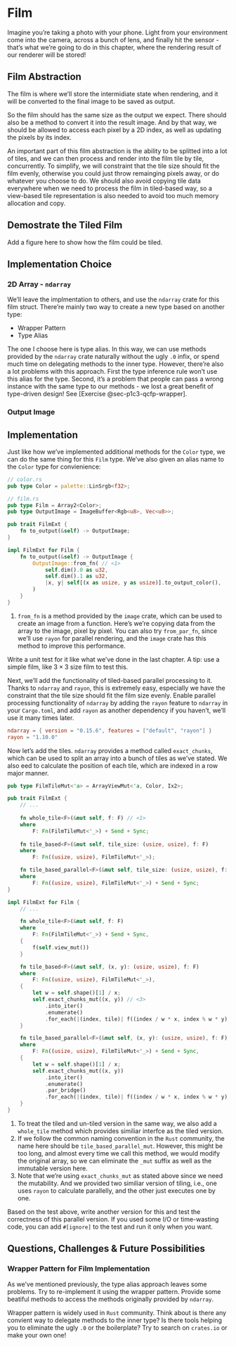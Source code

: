 # Film {#sec-film}

Imagine you're taking a photo with your phone. Light from your environment come into the camera, across a bunch of lens, and finally hit the sensor - that's what we're going to do in this chapter, where the rendering result of our renderer will be stored!

## Film Abstraction

The film is where we'll store the intermidiate state when rendering, and it will be converted to the final image to be saved as output.

So the film should has the same size as the output we expect. There should also be a method to convert it into the result image. And by that way, we should be allowed to access each pixel by a 2D index, as well as updating the pixels by its index.

An important part of this film abstraction is the ability to be splitted into a lot of tiles, and we can then process and render into the film tile by tile, concurrently. To simplify, we will constraint that the tile size should fit the film evenly, otherwise you could just throw remainging pixels away, or do whatever you choose to do. We should also avoid copying tile data everywhere when we need to process the film in tiled-based way, so a view-based tile representation is also needed to avoid too much memory allocation and copy.

::: callout-caution
## Demostrate the Tiled Film

Add a figure here to show how the film could be tiled.
:::

## Implementation Choice

### 2D Array - `ndarray`

We'll leave the implmentation to others, and use the `ndarray` crate for this film struct. There're mainly two way to create a new type based on another type:

-   Wrapper Pattern
-   Type Alias

The one I choose here is type alias. In this way, we can use methods provided by the `ndarray` crate naturally without the ugly `.0` infix, or spend much time on delegating methods to the inner type. However, there're also a lot problems with this approach. First the type inference rule won't use this alias for the type. Second, it's a problem that people can pass a wrong instance with the same type to our methods - we lost a great benefit of type-driven design! See [Exercise @sec-p1c3-qcfp-wrapper].

### Output Image

## Implementation

Just like how we've implemented additional methods for the `Color` type, we can do the same thing for this `Film` type. We've also given an alias name to the `Color` type for convienience:

``` rust
// color.rs
pub type Color = palette::LinSrgb<f32>;

// film.rs
pub type Film = Array2<Color>;
pub type OutputImage = ImageBuffer<Rgb<u8>, Vec<u8>>;

pub trait FilmExt {
    fn to_output(&self) -> OutputImage;
}

impl FilmExt for Film {
    fn to_output(&self) -> OutputImage {
        OutputImage::from_fn( // <1>
            self.dim().0 as u32,
            self.dim().1 as u32,
            |x, y| self[(x as usize, y as usize)].to_output_color(),
        )
    }
}
```

1.  `from_fn` is a method provided by the `image` crate, which can be used to create an image from a function. Here's we're copying data from the array to the image, pixel by pixel. You can also try `from_par_fn`, since we'll use `rayon` for parallel rendering, and the `image` crate has this method to improve this performance.

Write a unit test for it like what we've done in the last chapter. A tip: use a simple film, like $3 \times 3$ size film to test this.

Next, we'll add the functionality of tiled-based parallel processing to it. Thanks to `ndarray` and `rayon`, this is extremely easy, especially we have the constraint that the tile size should fit the film size evenly. Enable parallel processing functionality of `ndarray` by adding the `rayon` feature to `ndarray` in your `Cargo.toml`, and add `rayon` as another dependency if you haven't, we'll use it many times later.

``` toml
ndarray = { version = "0.15.6", features = ["default", "rayon"] }
rayon = "1.10.0"
```

Now let's add the tiles. `ndarray` provides a method called `exact_chunks`, which can be used to split an array into a bunch of tiles as we've stated. We also eed to calculate the position of each tile, which are indexed in a row major manner.

``` Rust
pub type FilmTileMut<'a> = ArrayViewMut<'a, Color, Ix2>;

pub trait FilmExt {
    // ...
    
    fn whole_tile<F>(&mut self, f: F) // <1>
    where
        F: Fn(FilmTileMut<'_>) + Send + Sync;
    
    fn tile_based<F>(&mut self, tile_size: (usize, usize), f: F)
    where
        F: Fn((usize, usize), FilmTileMut<'_>);

    fn tile_based_parallel<F>(&mut self, tile_size: (usize, usize), f: F)
    where
        F: Fn((usize, usize), FilmTileMut<'_>) + Send + Sync;
}

impl FilmExt for Film {
    // ...

    fn whole_tile<F>(&mut self, f: F)
    where
        F: Fn(FilmTileMut<'_>) + Send + Sync,
    {
        f(self.view_mut())
    }

    fn tile_based<F>(&mut self, (x, y): (usize, usize), f: F)
    where
        F: Fn((usize, usize), FilmTileMut<'_>),
    {
        let w = self.shape()[1] / x;
        self.exact_chunks_mut((x, y)) // <3>
            .into_iter()
            .enumerate()
            .for_each(|(index, tile)| f((index / w * x, index % w * y), tile));
    }

    fn tile_based_parallel<F>(&mut self, (x, y): (usize, usize), f: F)
    where
        F: Fn((usize, usize), FilmTileMut<'_>) + Send + Sync,
    {
        let w = self.shape()[1] / x;
        self.exact_chunks_mut((x, y))
            .into_iter()
            .enumerate()
            .par_bridge()
            .for_each(|(index, tile)| f((index / w * x, index % w * y), tile));
    }
}
```
1. To treat the tiled and un-tiled version in the same way, we also add a `whole_tile` method which provides similiar interfce as the tiled version.
2. If we follow the common naming convention in the `Rust` community, the name here should be `tile_based_parallel_mut`. However, this might be too long, and almost every time we call this method, we would modify the original array, so we can eliminate the `_mut` suffix as well as the immutable version here.
3. Note that we're using `exact_chunks_mut` as stated above since we need the mutability. And we provided two similiar version of tiling, i.e., one uses `rayon` to calculate parallelly, and the other just executes one by one.

Based on the test above, write another version for this and test the correctness of this parallel version. If you used some I/O or time-wasting code, you can add `#[ignore]` to the test and run it only when you want.

## Questions, Challenges & Future Possibilities {#sec-p1c3-qcfp}

### Wrapper Pattern for Film Implementation {#sec-p1c3-qcfp-wrapper}

As we've mentioned previously, the type alias approach leaves some problems. Try to re-implement it using the wrapper pattern. Provide some beatiful methods to access the methods originally provided by `ndarray`.

Wrapper pattern is widely used in `Rust` community. Think about is there any convient way to delegate methods to the inner type? Is there tools helping you to eliminate the ugly `.0` or the boilerplate? Try to search on `crates.io` or make your own one!